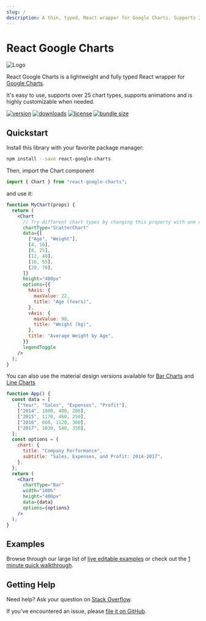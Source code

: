 ```yaml
---
slug: /
description: A thin, typed, React wrapper for Google Charts. Supports 25+ chart types.
---
```



# React Google Charts

<img src={logoUrl} alt="Logo" className="logo" />

React Google Charts is a lightweight and fully typed React wrapper for [Google Charts](https://developers.google.com/chart/interactive/docs/reference).

It's easy to use, supports over 25 chart types, supports animations and is highly customizable when needed.

[![version](https://img.shields.io/npm/v/react-google-charts.svg)](https://www.npmjs.com/package/react-google-charts)
[![downloads](https://img.shields.io/npm/dm/react-google-charts.svg)](https://www.npmjs.com/package/react-google-charts)
[![license](https://shields.io/badge/license-MIT-green)](http://opensource.org/licenses/MIT)
[![bundle size](https://img.shields.io/bundlephobia/minzip/react-google-charts.svg)](https://bundlephobia.com/result?p=react-google-charts)

## Quickstart

Install this library with your favorite package manager:

```bash
npm install --save react-google-charts
```

Then, import the Chart component

```js
import { Chart } from "react-google-charts";
```

and use it:

```jsx live
function MyChart(props) {
  return (
    <Chart
      // Try different chart types by changing this property with one of: LineChart, BarChart, AreaChart...
      chartType="ScatterChart"
      data={[
        ["Age", "Weight"],
        [4, 16],
        [8, 25],
        [12, 40],
        [16, 55],
        [20, 70],
      ]}
      height="400px"
      options={{
        hAxis: {
          maxValue: 22,
          title: "Age (Years)",
        },
        vAxis: {
          maxValue: 90,
          title: "Weight (kg)",
        },
        title: "Average Weight by Age",
      }}
      legendToggle
    />
  );
}
```

You can also use the material design versions available for [Bar Charts](/examples/bar-chart-material) and [Line Charts](/examples/bar-chart-material)

```jsx live
function App() {
  const data = [
    ["Year", "Sales", "Expenses", "Profit"],
    ["2014", 1000, 400, 200],
    ["2015", 1170, 460, 250],
    ["2016", 660, 1120, 300],
    ["2017", 1030, 540, 350],
  ];
  const options = {
    chart: {
      title: "Company Performance",
      subtitle: "Sales, Expenses, and Profit: 2014-2017",
    },
  };
  return (
    <Chart
      chartType="Bar"
      width="100%"
      height="400px"
      data={data}
      options={options}
    />
  );
}
```

## Examples

Browse through our large list of [live editable examples](/examples) or check out the [1 minute quick walkthrough](/docs/quick-walkthrough).


<DocList />

## Getting Help

Need help? Ask your question on [Stack Overflow](https://stackoverflow.com/questions/tagged/react-google-charts).

If you've encountered an issue, please [file it on GitHub](https://github.com/RakanNimer/react-google-charts/issues).
